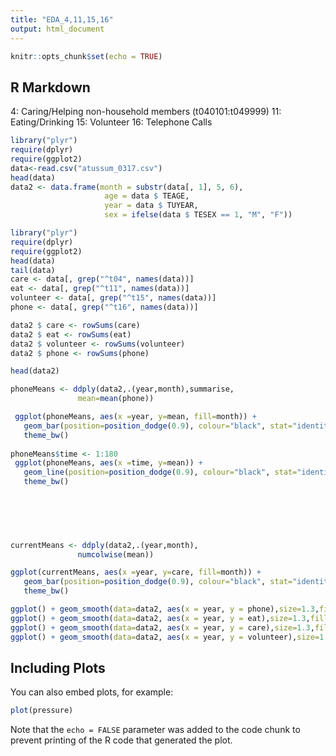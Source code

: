 ---
title: "EDA_4,11,15,16"
output: html_document
---

```{r setup, include=FALSE}
knitr::opts_chunk$set(echo = TRUE)
```

## R Markdown
4: Caring/Helping non-household members (t040101:t049999)
11: Eating/Drinking
15: Volunteer
16: Telephone Calls

```{r cars}
library("plyr")
require(dplyr)
require(ggplot2)
data<-read.csv("atussum_0317.csv")
head(data)
data2 <- data.frame(month = substr(data[, 1], 5, 6),
                     age = data $ TEAGE,
                     year = data $ TUYEAR,
                     sex = ifelse(data $ TESEX == 1, "M", "F"))
```

```{r cars2}
library("plyr")
require(dplyr)
require(ggplot2)
head(data)
tail(data)
care <- data[, grep("^t04", names(data))]
eat <- data[, grep("^t11", names(data))]
volunteer <- data[, grep("^t15", names(data))]
phone <- data[, grep("^t16", names(data))]

data2 $ care <- rowSums(care)
data2 $ eat <- rowSums(eat)
data2 $ volunteer <- rowSums(volunteer)
data2 $ phone <- rowSums(phone)

head(data2)
```

```{r}
phoneMeans <- ddply(data2,.(year,month),summarise,
               mean=mean(phone))

 ggplot(phoneMeans, aes(x =year, y=mean, fill=month)) + 
   geom_bar(position=position_dodge(0.9), colour="black", stat="identity", width=0.9)+
   theme_bw()
 
phoneMeans$time <- 1:180
 ggplot(phoneMeans, aes(x =time, y=mean)) + 
   geom_line(position=position_dodge(0.9), colour="black", stat="identity", width=0.9)+
   theme_bw()
 
 


 
```



```{r}

currentMeans <- ddply(data2,.(year,month),
               numcolwise(mean))

ggplot(currentMeans, aes(x =year, y=care, fill=month)) + 
   geom_bar(position=position_dodge(0.9), colour="black", stat="identity", width=0.9)+
   theme_bw()

ggplot() + geom_smooth(data=data2, aes(x = year, y = phone),size=1.3,fill ="pink2") + geom_point()
ggplot() + geom_smooth(data=data2, aes(x = year, y = eat),size=1.3,fill ="pink2") + geom_point()
ggplot() + geom_smooth(data=data2, aes(x = year, y = care),size=1.3,fill ="pink2") + geom_point()
ggplot() + geom_smooth(data=data2, aes(x = year, y = volunteer),size=1.3,fill ="pink2") + geom_point()
```
## Including Plots

You can also embed plots, for example:

```{r pressure, echo=FALSE}
plot(pressure)
```

Note that the `echo = FALSE` parameter was added to the code chunk to prevent printing of the R code that generated the plot.

